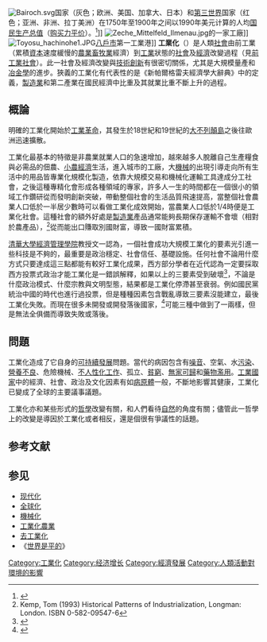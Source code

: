 {{Expand |time=2008-08-03T00:47:45+00:00 }}<!-- 本调用由 {{subst:Expand/auto}} 自动产生。 -->
[[File:Bairoch.svg|thumb]]国家（灰色；欧洲、美国、加拿大、日本）和[[第三世界|第三世界]]国家（红色；亚洲、非洲、拉丁美洲）在1750年至1900年之间以1990年美元计算的人均[[国民生产总值|国民生产总值]]（[[购买力平价|购买力平价]]）。<ref>{{cite book|title=Economics and World History: Myths and Paradoxes|author=[[Paul_Bairoch|Paul Bairoch]]|publisher=[[University_of_Chicago_Press|University of Chicago Press]]|year=1995|page=95|url=https://www.scribd.com/document/193124153/Economics-and-World-History-Myths-and-Paradoxes-Paul-Bairoch|access-date=2018-08-13|archive-date=2017-10-12|archive-url=https://web.archive.org/web/20171012060209/https://www.scribd.com/document/193124153/Economics-and-World-History-Myths-and-Paradoxes-Paul-Bairoch|dead-url=no}}</ref>]]
[[File:Zeche_Mittelfeld_Ilmenau.jpg|thumb]]的一家工廠]]
[[File:Toyosu_hachinohe1.JPG|thumb]][[八戶市|八戶市]]第一工業港]]
'''工業化'''（{{lang|en|industrialization}}）是人類[[社會|社會]]由前工業（累積[[資本|資本]]速度緩慢的[[農業|農業]][[畜牧業|畜牧業]]經濟）到[[工業|工業]]狀態的[[社會|社會]]及[[經濟|經濟]]改變過程（見[[前工業社會|前工業社會]]）。此一社會及經濟改變與[[技術|技術]][[創新|創新]]有很密切關係，尤其是大規模量產和[[冶金學|冶金學]]的進步。狹義的工業化有代表性的是《新帕爾格雷夫經濟學大辭典》中的定義，[[製造業|製造業]]和第二產業在國民經濟中比重及其就業比重不斷上升的過程。

==概論==
明確的工業化開始於[[工業革命|工業革命]]，其發生於18世紀和19世紀的[[大不列顛島|大不列顛島]]之後往歐洲迅速擴散。

工業化最基本的特徵是非農業就業人口的急速增加，越來越多人脫離自己生產糧食與必需品的佃農、[[小農經濟|小農經濟]]生活，進入城市的工廠，大[[機械|機械]]的出現引導走向所有生活中的用品皆專業化規模化製造，依靠大規模交易和機械化運輸工具達成分工社會，之後這種專精化會形成各種領域的專家，許多人一生的時間都在一個很小的領域工作鑽研從而發明創新突破，帶動整個社會的生活品質飛速提高，當整個社會農業人口低於一半居少數時可以看做工業化成效開始，當農業人口低於1/4時便是工業化社會。這種社會的額外好處是[[製造業|製造業]]產品通常能夠長期保存運輸不會壞（相對於農產品），<ref>Kemp, Tom (1993) Historical Patterns of Industrialization, Longman: London. ISBN 0-582-09547-6</ref>從而能出口賺取別國財富，導致一國財富累積。

[[清華大學經濟管理學院|清華大學經濟管理學院]]教授文一認為，一個社會成功大規模工業化的要素光引進一些科技是不夠的，最重要是政治穩定、社會信任、基礎設施。任何社會不論用什麼方式只要達成這三點都能有較好工業化成果，西方部分學者在近代認為一定要採取西方投票式政治才能工業化是一錯誤解釋，如果以上的三要素受到破壞<ref>{{Cite web |url=http://www.chinatimes.com/newspapers/20170626000554-260301 |title=文一：破解偉大的中國工業革命之謎 |access-date=2017-06-26 |archive-date=2021-03-12 |archive-url=https://web.archive.org/web/20210312140826/https://www.chinatimes.com/newspapers/20170626000554-260301 |dead-url=no }}</ref>，不論是什麼政治模式、什麼宗教與文明型態，結果都是工業化停滯甚至衰弱。例如國民黨統治中國的時代也進行過投票，但是種種因素包含戰亂導致三要素沒能建立，最後工業化失敗。而現在很多未開發或開發落後國家，<ref>{{Cite web |url=http://www.guancha.cn/Industry/2017_06_25_415000.shtml |title=觀察者網-教授文一論工業化 |access-date=2017-06-26 |archive-date=2021-03-14 |archive-url=https://web.archive.org/web/20210314085441/https://www.guancha.cn/Industry/2017_06_25_415000.shtml |dead-url=no }}</ref>可能三種中做到了一兩樣，但是無法全俱備而導致失敗或落後。

==問題==
工業化造成了它自身的[[可持續發展|可持續發展]]問題。當代的病因包含有[[噪音|噪音]]、空氣、水[[污染|污染]]、[[營養不良|營養不良]]、危險機械、[[社會疏離|不人性化工作]]、孤立、[[貧窮|貧窮]]、[[露宿者|無家可歸]]和[[藥物濫用|藥物濫用]]。[[工業國家|工業國家]]中的經濟、社會、政治及文化因素有如[[病原體|病原體]]一般，不斷地影響其健康，工業化已變成了全球的主要議事議題。

工業化亦和某些形式的[[哲學|哲學]]改變有關，和人們看待[[自然|自然]]的角度有關；儘管此一哲學上的改變是導因於工業化或者相反，還是個很有爭議性的話題。

==参考文献==
{{reflist}}

== 参见 ==
* [[现代化|现代化]]
* [[全球化|全球化]]
* [[機械化|機械化]]
* [[工業化農業|工業化農業]]
* [[去工業化|去工業化]]
* 《[[世界是平的|世界是平的]]》

{{Authority control}}
[[Category:工業化|Category:工業化]]
[[Category:经济增长|Category:经济增长]]
[[Category:經濟發展|Category:經濟發展]]
[[Category:人類活動對環境的影響|Category:人類活動對環境的影響]]